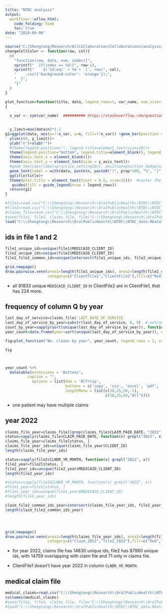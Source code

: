 ```yaml
---
title: "NTDC analysis"
output:
  workflowr::wflow_html:
    code_folding: hide
    toc: true
date: "2024-09-06"
---
```


```r
source("C:/Shengtong/Research/AllCollaboration/Collaborations/analysis/Rfunctions.R")
changeCellColor <- function(row, col){
  c(
    "function(row, data, num, index){",
    sprintf("  if(index == %d){", row-1),
    sprintf("    $('td:eq(' + %d + ')', row)", col),
    "    .css({'background-color': 'orange'});",
    "  }",
    "}"  
  )
}
```


```r
plot_function=function(title, data, legend_rows=1, var_name, num_size=3, legend_text_size=11, y_axis_text=12)
{
  
  x_var <- sym(var_name)  ########## https://stackoverflow.com/questions/4856849/looping-over-variables-in-ggplot this is the key step for the loop 

  
  y_limit=max(data$n)*1.1
g1=ggplot(data, aes(x=!!x_var, y=n, fill=!!x_var)) +geom_bar(position = "dodge", stat="identity")+
  ylim(c(0, y_limit))+
  ylab("n")+xlab("")+
  #theme(legend.position="", legend.title=element_text(size=10))+
  theme(legend.position="bottom", legend.title=element_blank(), legend.text = element_text(size=legend_text_size))+
  theme(axis.text.x = element_blank())+
  theme(axis.text.y = element_text(size = y_axis_text))+
  #geom_text(aes(label=practice_setting2$n), position=position_dodge(width=0.9), vjust=-0.25, size=3)+  # add numbers over bars
  geom_text(label = with(data, paste(n, paste0("(", prop*100, "%", ")"))), vjust=-1, size=num_size)+
  ggtitle(title)+
  theme(plot.title = element_text(hjust = 0.5, size=15))+  #center the title
   guides(fill = guide_legend(nrow = legend_rows))
  return(g1)
}
```




```r
#file1=read.csv("C:\\Shengtong\\Research\\OralPublicHealth\\NTDC\\NTDC_ClientFile1.csv")
#file2=read.csv("C:\\Shengtong\\Research\\OralPublicHealth\\NTDC\\NTDC_ClientFile2.csv")
#claims_file=read.csv("C:\\Shengtong\\Research\\OralPublicHealth\\NTDC\\NTDC_DENTAL_CLAIMS_FILE.csv")
#save(file1, file2, claims_file, file="C:\\Shengtong\\Research\\OralPublicHealth\\NTDC\\NTDC_data.RData")
load("C:\\Shengtong\\Research\\OralPublicHealth\\NTDC\\NTDC_data.RData")
```

## ids in file 1 and 2 


```r
file1_unique_ids=unique(file1$MEDICAID_CLIENT_ID)
file2_unique_ids=unique(file2$MEDICAID_CLIENT_ID)
file1_file2_common_ids=unique(intersect(file1_unique_ids, file2_unique_ids))

grid.newpage() 
draw.pairwise.venn(area1=length(file1_unique_ids), area2=length(file2_unique_ids),cross.area=length(file1_file2_common_ids), 
                   category=c("ClientFile1","ClientFile2"),fill=c("Red","Yellow"))
```
* all 91833 unique `MEDICAID_CLIENT_ID` in ClientFile2 are in ClientFile1, that has 224 more.  


## frequency of column Q by year  

```r
last_day_of_service=claims_file$`LAST_DATE_OF_SERVICE`
last_day_of_service_by_year=substr(last_day_of_service, 6, 9)  # extract years  
count_by_year=sapply(sort(unique(last_day_of_service_by_year)), function(x) sum(last_day_of_service_by_year==x))
year_count=data.frame(year=sort(unique(last_day_of_service_by_year)), n=count_by_year) %>% mutate(prop=round(n/sum(count_by_year),4))

fig=plot_function("No. claims by year", year_count, legend_rows = 1, var_name = "year")

fig



year_count %>% 
  datatable(extensions = 'Buttons',
          caption = "", 
            options = list(dom = 'Blfrtip',
                           buttons = c('copy', 'csv', 'excel', 'pdf', 'print'),
                           lengthMenu = list(c(10,25,50,-1),
                                             c(10,25,50,"All"))))
```
* one patient may have multiple claims 



## year 2022 

```r
claims_file_year=claims_file[(grep(claims_file$CLAIM_PAID_DATE, "2022")),]
status=sapply(claims_file$CLAIM_PAID_DATE, function(x) grepl("2022", x))
claims_file_year=claims_file[status, ]
claims_file_year_ids=unique(claims_file_year$CLIENT_ID)
length(claims_file_year_ids)

status=sapply(file2$CLNDR_YR_MONTH, function(x) grepl("2022", x))
file2_year=file2[status, ]
file2_year_ids=unique(file2_year$MEDICAID_CLIENT_ID)
length(file2_year_ids)

#status=sapply(file1$CLNDR_YR_MONTH, function(x) grepl("2022", x))
#file1_year=file1[status, ]
#file1_year_ids=unique(file1_year$MEDICAID_CLIENT_ID)
#length(file1_year_ids)

claim_file2_common_ids_year=intersect(claims_file_year_ids, file2_year_ids)
length(claim_file2_common_ids_year)




grid.newpage() 
draw.pairwise.venn(area1=length(claims_file_year_ids), area2=length(file2_year_ids),cross.area=length(claim_file2_common_ids_year), 
                   category=c("Claim_2022","file2_2022"),fill=c("Red","Yellow"))
```

* for year 2022, claims file has 14830 unique ids,  file2 has 87980 unique ids, with  14759 overlapping with claim file and 71 only in claims file. 

* ClientFile1 doesn't have year 2022 in column `CLNDR_YR_MONTH`. 



## medical claim file 




```r
medical_claims=read.csv("C:\\Shengtong\\Research\\OralPublicHealth\\NTDC\\NTDC_MEDICAL_CLAIMS_FILE.csv")
colnames(medical_claims)
#save(file1, file2, claims_file, file="C:\\Shengtong\\Research\\OralPublicHealth\\NTDC\\NTDC_data.RData")
#load("C:\\Shengtong\\Research\\OralPublicHealth\\NTDC\\NTDC_data.RData")
```
